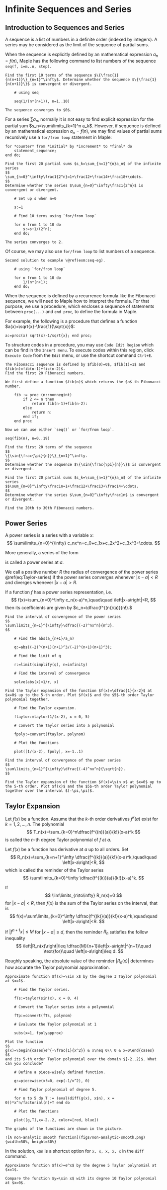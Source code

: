 # Infinite Sequences and Series

## Introduction to Sequences and Series

A sequence is a list of numbers in a definite order (indexed by integers). A series may be considered as the limit of the sequence of partial sums.

When the sequence is explicitly defined by an mathematical expression $a_n=f(n)$, Maple has the following command to list numbers of the sequence `seq(f, i=m..n, step)`.

```example

Find the first 10 terms of the sequence $\{\frac{1}{n(n+1)}\}_{n=1}^\infty$. Determine whether the sequence $\{\frac{1}{n(n+1)}\}$ is convergent or divergent.

```

```solution
  

    # using seq

    seq(1/(n*(n+1)), n=1..10)

The sequence converges to $0$.

```

For a series $\sum a_n$, normally it is not easy to find explicit expression for the partial sum $s_n=\sum\limits_{k=1}^n a_k$. However, if sequence  is defined by an mathematical expression $a_n=f(n)$, we may find values of partial sums recursively use a `for/from loop` statement in Maple:

    for *counter* from *initial* by *increment* to *final* do
        statement_sequence;
    end do;

```example

Find the first 20 partial sums $s_k=\sum_{n=1}^{n}a_n$ of the infinite series
$$
\sum_{n=0}^\infty\frac1{2^n}=1+\frac12+\frac14+\frac18+\cdots.
$$
Determine whether the series $\sum_{n=0}^\infty\frac1{2^n}$ is convergent or divergent.

```

```solution
  

    # Set up s when n=0

    s:=1

    # Find 10 terms using `for/from loop`

    for n from 1 to 10 do
        s:=s+1/(2^n);
    end do;

The series converges to 2.

```

Of course, we may also use `for/from loop` to list numbers of a sequence.

```solution
Second solution to example \@ref(exm:seq-eg).

    # using `for/from loop`

    for n from 1 to 10 do
        1/(n*(n+1);
    end do;

```

When the sequence is defined by a recurrence formula like the Fibonacci sequence, we will need to Maple how to interpret the formula. For that purpose, we use a procedure, which encloses a sequence of statements between `proc(...)` and `end proc`, to define the formula in Maple.

For example, the following is a procedure that defines a function $a(x)=\sqrt{x}-\frac{1}{\sqrt{x}}$:

    a:=proc(x) sqrt(x)-1/sqrt{x}; end proc;

To structure codes in a procedure, you may use `Code Edit Region` which can be find in the `Insert menu`.
To execute codes within this region, click `Execute Code` from the `Edit` menu, or use the shortcut command `Ctrl+E`.

```example

The Fibonacci sequence is defined by $fib(0)=0$, $fib(1)=1$ and $fib(n)=fib(n-1)+fic(n-2)$.
Find the first 20 Fibonacci numbers.

```

```solution

We first define a function $fib(n)$ which returns the $n$-th Fibonacci number.

    fib := proc (n::nonnegint)
        if 2 <= n then
            return fib(n-1)+fib(n-2):
        else
            return n:
        end if;
    end proc

Now we can use either `seq()` or `for/from loop`.

seq(fib(n), n=0..19)

```

```exercise

Find the first 20 terms of the sequence
$$
\{\sin{\frac{\pi}{n}}\}_{n=1}^\infty.
$$
Determine whether the sequence $\{\sin{\frac{\pi}{n}}\}$ is convergent or divergent.

```

```exercise

Find the first 20 partial sums $s_k=\sum_{n=1}^{n}a_n$ of the infinite series
$$\sum_{n=0}^\infty\frac1n=1+\frac12+\frac13+\frac14+\cdots.
$$
Determine whether the series $\sum_{n=0}^\infty\frac1n$ is convergent or divergent.

```

```exercise

Find the 20th to 30th Fibonacci numbers.

```

## Power Series

A power series is a series with a variable $x$:
$$
\sum\limits_{n=0}^{\infty} c_nx^n=c_0+c_1x+c_2x^2+c_3x^3+\cdots.
$$

More generally, a series of the form

\begin{equation}
\sum\limits_{n=0}^{\infty} c_n(x-a)^n=c_0+c_1(x-a)+c_2(x-a)^2+c_3(x-a)^3+\cdots
(\#eq:Taylor-series)
\end{equation}

is called a power series at $a$.

We call a positive number $R$ the radius of convergence of the power series \@ref(eq:Taylor-series) if the power series converges whenever $\left|x-a\right|<R$ and diverges whenever  $\left|x-a\right|>R$.

If a function $f$ has a power series representation, i.e.
$$
f(x)=\sum_{n=0}^\infty c_n(x-a)^n,\quad\quad \left|x-a\right|<R,
$$
then its coefficients are given by $c_n=\dfrac{f^{(n)}(a)}{n!}.$

<!-- This representation is called a Taylor expansion.

Given a differentiable function $f(x)$, we can use Maple command `taylor(f, x=a, n)` to find its Taylor expansion at $x=a$ up to the $n$-th order.

We also have Maple command `TaylorApproximation` supported by the package `Student[Calculus1]` which provides more details about Taylor expansion.

TaylorApproximation(sin(x), x=-1, order=1..10, output=animation, view=[-5..3, DEFAULT]); -->

```example

Find the interval of convergence of the power series
$$
\sum\limits_{n=1}^{\infty}\dfrac{(-2)^nx^n}{n^3}.
$$

```

```solution
  

    # Find the abs(a_{n+1}/a_n)

    q:=abs((-2)^(n+1)(n+1)^3/(-2)^(n+1)(n+1)^3);

    # Find the limit of q

    r:=limit(simplify(q), n=infinity)

    # Find the interval of convergence

    solve(abs(x)<1/r, x)

```

```example

Find the Taylor expansion of the function $f(x)=\dfrac{1}{x-2}$ at $x=0$ up to the 5-th order. Plot $f(x)$ and the $5$-th order Taylor polynomial together.

```

```solution
  

    # Find the Taylor expansion.

    ftaylor:=taylor(1/(x-2), x = 0, 5)

    # convert the Taylor series into a polynomial

    fpoly:=convert(ftaylor, polynom)

    # Plot the functions

    plot([1/(x-2), fpoly], x=-1..1)

```

```exercise

Find the interval of convergence of the power series 
$$
\sum\limits_{n=1}^{\infty}\dfrac{(-4)^nx^n}{\sqrt{n}}.
$$

```

```exercise

Find the Taylor expansion of the function $f(x)=\sin x$ at $x=0$ up to the 5-th order. Plot $f(x)$ and the $5$-th order Taylor polynomial together over the interval $[-\pi,\pi]$.

```

## Taylor Expansion

Let $f(x)$ be a function. Assume that the $k$-th order derivatives $f^k(a)$ exist for $k=1, 2, \dots, n$. The polynomial
$$
T_n(x)=\sum_{k=0}^n\dfrac{f^{(n)}(a)}{k!}(x-a)^k
$$
is called the $n$-th degree Taylor polynomial of $f$ at $a$.

Let $f(x)$ be a function has derivative at $a$ up to all orders. Set
$$
R_n(x)=\sum_{k=n+1}^\infty \dfrac{f^{(k)}(a)}{k!}(x-a)^k,\quad\quad \left|x-a\right|<R,
$$
which is called the reminder of the Taylor series
$$
\sum\limits_{k=0}^\infty \dfrac{f^{(k)}(a)}{k!}(x-a)^k.
$$

If
$$
\lim\limits_{n\to\infty} R_n(x)=0
$$
for $\left|x-a\right|<R$, then $f(x)$ is the sum of the Taylor series on the interval, that is
$$
f(x)=\sum\limits_{k=0}^\infty \dfrac{f^{(k)}(a)}{k!}(x-a)^k,\quad\quad \left|x-a\right|<R.
$$

If $\left|f^{n+1}{x}\right|\leq M$ for $\left|x-a\right|\leq d$, then the reminder $R_n$ satisfies the follow inequality
$$
\left|R_n(x)\right|\leq \dfrac{M}{n+1}\left|x-a\right|^{n+1}\quad \text{for}\quad \left|x-a\right|\leq d.
$$

Roughly speaking, the absolute value of the reminder $\left|R_n(x)\right|$ determines how accurate the Taylor polynomial approximation.

```example

Approximate function $f(x)=\sin x$ by the degree 3 Taylor polynomial at $x=1$.  

```

```solution
  

    # Find the Taylor series.

    fTs:=taylor(sin(x), x = 0, 4)

    # Convert the Taylor series into a polynomial

    fTp:=convert(fTs, polynom)

    # Evaluate the Taylor polynomial at 1

    subs(x=1, fpolyapprox)

```

```example

Plot the function
$$
g(x)=\begin{cases}e^{-\frac{1}{x^2}} & x\neq 0\\ 0 & x=0\end{cases}
$$
and its 5-th order Taylor polynomial over the domain $[-2..2]$. What can you conclude?

```

```solution
  

    # Define a piece-wisely defined function.

    g:=piecewise(x!=0, exp(-1/x^2), 0)

    # Find Taylor polynomial of degree 5.

    for n to 5 do T := (eval(diff(g(x), x$n), x = 0))*x^n/factorial(n)+T end do

    # Plot the functions

    plot([g,T],x=-2..2, color=[red, blue])

The graphs of the functions are shown in the picture.

![A non-analytic smooth function](figs/non-analytic-smooth.png){width=50%, height=30%}

```

In the solution, `x$n` is a shortcut option for `x, x, x, x, x` in the `diff` command.

```exercise

Approximate function $f(x)=e^x$ by the degree 5 Taylor polynomial at $x=1$.

```

```exercise

Compare the function $y=\sin x$ with its degree 10 Taylor polynomial at $x=0$.

```
